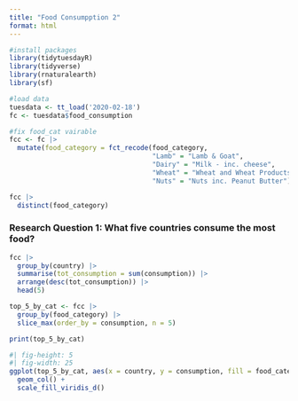 ```yaml
---
title: "Food Consumpption 2"
format: html
---
```


```r
#install packages
library(tidytuesdayR)
library(tidyverse)
library(rnaturalearth)
library(sf)
```

```r
#load data
tuesdata <- tt_load('2020-02-18')
fc <- tuesdata$food_consumption
```

```r
#fix food_cat vairable
fcc <- fc |>
  mutate(food_category = fct_recode(food_category,
                                    "Lamb" = "Lamb & Goat",
                                    "Dairy" = "Milk - inc. cheese",
                                    "Wheat" = "Wheat and Wheat Products",
                                    "Nuts" = "Nuts inc. Peanut Butter"))
```

```r
fcc |>
  distinct(food_category)
```

### Research Question 1: What five countries consume the most food?

```r
fcc |>
  group_by(country) |>
  summarise(tot_consumption = sum(consumption)) |>
  arrange(desc(tot_consumption)) |>
  head(5)
```

```r
top_5_by_cat <- fcc |>
  group_by(food_category) |>
  slice_max(order_by = consumption, n = 5)

print(top_5_by_cat)
```

```r
#| fig-height: 5
#| fig-width: 25
ggplot(top_5_by_cat, aes(x = country, y = consumption, fill = food_category)) +
  geom_col() +
  scale_fill_viridis_d()
```
  
